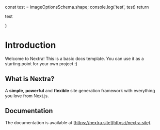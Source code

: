 
  const test = imageOptionsSchema.shape;
  console.log('test', test)
  return <p>test</p>
}

<Test />

# Introduction
 
Welcome to Nextra! This is a basic docs template. You can use it as a starting point for your own project :)

## What is Nextra?

A **simple**, **powerful** and **flexible** site generation framework with everything you love from Next.js.

## Documentation

The documentation is available at [https://nextra.site](https://nextra.site).

